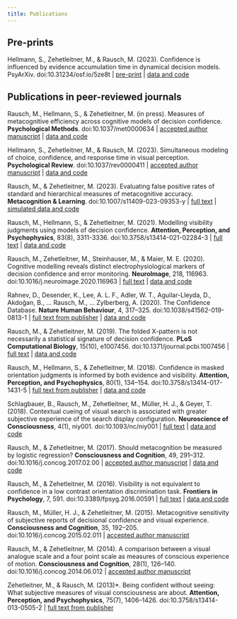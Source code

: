 ```yaml
---
title: Publications
---
```



## Pre-prints

Hellmann, S., Zehetleitner, M., & Rausch, M. (2023). Confidence is influenced by evidence accumulation time in dynamical decision models. PsyArXiv. doi:10.31234/osf.io/5ze8t | [pre-print](https://osf.io/preprints/psyarxiv/5ze8t/download){target="_blank"} | [data and code](https://github.com/SeHellmann/MaterialsTimeInConfidence){target="_blank"}


## Publications in peer-reviewed journals

Rausch, M., Hellmann, S., & Zehetleitner, M. (in press). Measures of metacognitive efficiency across cognitive models of decision confidence. **Psychological Methods**. doi:10.1037/met0000634 | [accepted author manuscript](Rausch (2023) Accepted author manuscript.pdf){target="_blank"} | [data and code](https://osf.io/72uds/){target="_blank"}

Hellmann, S., Zehetleitner, M., & Rausch, M. (2023). Simultaneous modeling of choice, confidence, and response time in visual perception. **Psychological Review**. doi:10.1037/rev0000411 | [accepted author manuscript](Hellmann (2023) Accepted Author Manuscript.pdf){target="_blank"} | [data and code](https://github.com/SeHellmann/SeqSamplingConfidenceModels){target="_blank"}

Rausch, M., & Zehetleitner, M. (2023). Evaluating false positive rates of standard and hierarchical measures of metacognitive accuracy. **Metacognition & Learning**. doi:10.1007/s11409-023-09353-y | [full text](Rausch (2023) Hierarchical bootstraping metacognition.pdf){target="_blank"} | [simulated data and code](https://osf.io/4pfrs){target="_blank"} 

Rausch, M., Hellmann, S., & Zehetleitner, M. (2021). Modelling visibility judgments using models of decision confidence. **Attention, Perception, and Psychophysics**, 83(8), 3311-3336. doi:10.3758/s13414-021-02284-3 | [full text](Rausch (2021) Modelling visibility judgments.pdf){target="_blank"} | [data and code](https://osf.io/gfkta/){target="_blank"}

Rausch, M., Zehetleitner, M., Steinhauser, M., & Maier, M. E. (2020). Cognitive modelling reveals distinct electrophysiological markers of decision confidence and error monitoring. **NeuroImage**, 218, 116963. doi:10.1016/j.neuroimage.2020.116963 | [full text](Rausch (2020) Distinct EEG correlates of confidence and error monitoring.pdf){target="_blank"} | [data and code](https://osf.io/93weg/){target="_blank"}

Rahnev, D., Desender, K., Lee, A. L. F., Adler, W. T., Aguilar-Lleyda, D., Akdoğan, B., … Rausch, M., … Zylberberg, A. (2020). The Confidence Database. **Nature Human Behaviour**, 4, 317–325. doi:10.1038/s41562-019-0813-1 | [full text from publisher](https://rdcu.be/b232g){target="_blank"} | [data and code](https://osf.io/s46pr){target="_blank"}

Rausch, M., & Zehetleitner, M. (2019). The folded X-pattern is not necessarily a statistical signature of decision confidence. **PLoS Computational Biology**, 15(10), e1007456. doi:10.1371/journal.pcbi.1007456 | [full text](Rausch (2019) The folded X-pattern is not a statistical signature of confidence.pdf){target="_blank"} | [data and code](https://osf.io/pfsqz/){target="_blank"}

Rausch, M., Hellmann, S., & Zehetleitner, M. (2018). Confidence in masked orientation judgments is informed by both evidence and visibility.  **Attention, Perception, and Psychophysics**, 80(1), 134–154. doi:10.3758/s13414-017-1431-5 | [full text from publisher](https://link.springer.com/content/pdf/10.3758/s13414-017-1431-5.pdf){target="_blank"} | [data and code](https://osf.io/ty4h8){target="_blank"}

Schlagbauer, B., Rausch, M., Zehetleitner, M., Müller, H. J., & Geyer, T. (2018). Contextual cueing of visual search is associated with greater subjective experience of the search display configuration. **Neuroscience of Consciousness**, 4(1), niy001. doi:10.1093/nc/niy001 | [full text](Schlagbauer (2018) Contextual cueing of visual search.pdf){target="_blank"} | [data and code](https://osf.io/c25wb){target="_blank"}

Rausch, M., & Zehetleitner, M. (2017). Should metacognition be measured by logistic regression? **Consciousness and Cognition**, 49, 291–312. doi:10.1016/j.concog.2017.02.00 | [accepted author manuscript](Rausch (2017) Logistic regression Accepted Author Manuscript.pdf){target="_blank"} | [data and code](https://osf.io/72aqe/){target="_blank"}

Rausch, M., & Zehetleitner, M. (2016). Visibility is not equivalent to confidence in a low contrast orientation discrimination task. **Frontiers in Psychology**, 7, 591. doi:10.3389/fpsyg.2016.00591 | [full text](Rausch (2016) Visibility is not equivalent to confidence.pdf){target="_blank"} | [data and code](https://osf.io/vk6fe/){target="_blank"}

Rausch, M., Müller, H. J., & Zehetleitner, M. (2015). Metacognitive sensitivity of subjective reports of decisional confidence and visual experience. **Consciousness and Cognition**, 35, 192–205. doi:10.1016/j.concog.2015.02.011 | [accepted author manuscript](Rausch (2015) Metacognitive sensitivity Accepted Author Manuscript.pdf){target="_blank"}

Rausch, M., & Zehetleitner, M. (2014). A comparison between a visual analogue scale and a four point scale as measures of conscious experience of motion. **Consciousness and Cognition**, 28(1), 126–140. doi:10.1016/j.concog.2014.06.012 | [accepted author manuscript](Rausch (2014) VAS vs PAS Accepted Author Manuscript.pdf){target="_blank"}

Zehetleitner, M., & Rausch, M. (2013)*. Being confident without seeing: What subjective measures of visual consciousness are about. **Attention, Perception, and Psychophysics**, 75(7), 1406–1426. doi:10.3758/s13414-013-0505-2 | [full text from publisher](https://link.springer.com/content/pdf/10.3758/s13414-013-0505-2.pdf){target="_blank"}
